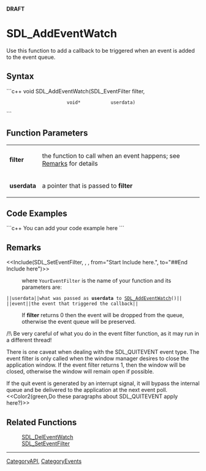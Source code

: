 <!-- pragma section-numbers off -->
<!-- pragma camelcase off -->
'''DRAFT'''

= SDL_AddEventWatch =
Use this function to add a callback to be triggered when an event is added to the event queue.


== Syntax ==
```c++
void SDL_AddEventWatch(SDL_EventFilter filter,
                       void*           userdata)
```

== Function Parameters ==
{|
|'''filter'''
|the function to call when an event happens; see [[#Remarks|Remarks]] for details
|-
|'''userdata'''
|a pointer that is passed to '''filter'''
|}

== Code Examples ==
```c++
You can add your code example here
```

== Remarks ==
<<Include(SDL_SetEventFilter, , , from="Start Include here.", to="##End Include here")>>
: where <code>YourEventFilter</code> is the name of your function and its parameters are:
 ||<code>userdata</code>||what was passed as '''userdata''' to [[SDL_AddEventWatch]]()||
 ||<code>event</code>||the event that triggered the callback||

: If '''filter''' returns 0 then the event will be dropped from the queue, otherwise the event queue will be preserved.

/!\ Be very careful of what you do in the event filter function, as it may run in a different thread!

There is one caveat when dealing with the SDL_QUITEVENT event type.  The event filter is only called when the window manager desires to close the application window.  If the event filter returns 1, then the window will be closed, otherwise the window will remain open if possible.

If the quit event is generated by an interrupt signal, it will bypass the internal queue and be delivered to the application at the next event poll.
<<Color2(green,Do these paragraphs about SDL_QUITEVENT apply here?)>>

== Related Functions ==
:[[SDL_DelEventWatch]]
:[[SDL_SetEventFilter]]

----
[[CategoryAPI]], [[CategoryEvents]]
